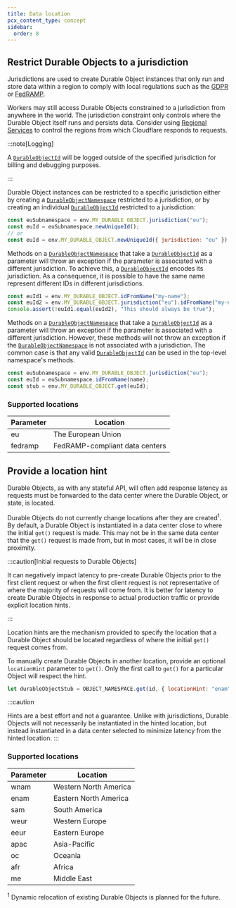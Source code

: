```yaml
---
title: Data location
pcx_content_type: concept
sidebar:
  order: 8
---
```


## Restrict Durable Objects to a jurisdiction

Jurisdictions are used to create Durable Object instances that only run and store data within a region to comply with local regulations such as the [GDPR](https://gdpr-info.eu/) or [FedRAMP](https://blog.cloudflare.com/cloudflare-achieves-fedramp-authorization/).

Workers may still access Durable Objects constrained to a jurisdiction from anywhere in the world. The jurisdiction constraint only controls where the Durable Object itself runs and persists data. Consider using [Regional Services](/data-localization/regional-services/) to control the regions from which Cloudflare responds to requests.

:::note[Logging]

A [`DurableObjectId`](/durable-objects/api/id) will be logged outside of the specified jurisdiction for billing and debugging purposes.

:::

Durable Object instances can be restricted to a specific jurisdiction either by creating a [`DurableObjectNamespace`](/durable-objects/api/namespace/) restricted to a jurisdiction, or by creating an individual [`DurableObjectId`](/durable-objects/api/id) restricted to a jurisdiction:

```js
const euSubnamespace = env.MY_DURABLE_OBJECT.jurisdiction("eu");
const euId = euSubnamespace.newUniqueId();
// or
const euId = env.MY_DURABLE_OBJECT.newUniqueId({ jurisdiction: "eu" });
```

Methods on a [`DurableObjectNamespace`](/durable-objects/api/namespace/) that take a [`DurableObjectId`](/durable-objects/api/id) as a parameter will throw an exception if the parameter is associated with a different jurisdiction. To achieve this, a [`DurableObjectId`](/durable-objects/api/id) encodes its jurisdiction. As a consequence, it is possible to have the same name represent different IDs in different jurisdictions.

```js
const euId1 = env.MY_DURABLE_OBJECT.idFromName("my-name");
const euId2 = env.MY_DURABLE_OBJECT.jurisdiction("eu").idFromName("my-name");
console.assert(!euId1.equal(euId2), "This should always be true");
```

Methods on a [`DurableObjectNamespace`](/durable-objects/api/namespace/) that take a [`DurableObjectId`](/durable-objects/api/id) as a parameter will throw an exception if the parameter is associated with a different jurisdiction. However, these methods will not throw an exception if the [`DurableObjectNamespace`](/durable-objects/api/namespace/) is not associated with a jurisdiction. The common case is that any valid [`DurableObjectId`](/durable-objects/api/id) can be used in the top-level namespace's methods.

```js
const euSubnamespace = env.MY_DURABLE_OBJECT.jurisdiction("eu");
const euId = euSubnamespace.idFromName(name);
const stub = env.MY_DURABLE_OBJECT.get(euId);
```

### Supported locations

| Parameter | Location                     |
| --------- | ---------------------------- |
| eu        | The European Union           |
| fedramp   | FedRAMP-compliant data centers |

## Provide a location hint

Durable Objects, as with any stateful API, will often add response latency as requests must be forwarded to the data center where the Durable Object, or state, is located.

Durable Objects do not currently change locations after they are created<sup>1</sup>. By default, a Durable Object is instantiated in a data center close to where the initial `get()` request is made. This may not be in the same data center that the `get()` request is made from, but in most cases, it will be in close proximity.

:::caution[Initial requests to Durable Objects]

It can negatively impact latency to pre-create Durable Objects prior to the first client request or when the first client request is not representative of where the majority of requests will come from. It is better for latency to create Durable Objects in response to actual production traffic or provide explicit location hints.

:::

Location hints are the mechanism provided to specify the location that a Durable Object should be located regardless of where the initial `get()` request comes from.

To manually create Durable Objects in another location, provide an optional `locationHint` parameter to `get()`. Only the first call to `get()` for a particular Object will respect the hint.

```js
let durableObjectStub = OBJECT_NAMESPACE.get(id, { locationHint: "enam" });
```

:::caution

Hints are a best effort and not a guarantee. Unlike with jurisdictions, Durable Objects will not necessarily be instantiated in the hinted location, but instead instantiated in a data center selected to minimize latency from the hinted location.
:::

### Supported locations

| Parameter | Location              |
| --------- | --------------------- |
| wnam      | Western North America |
| enam      | Eastern North America |
| sam       | South America         |
| weur      | Western Europe        |
| eeur      | Eastern Europe        |
| apac      | Asia-Pacific          |
| oc        | Oceania               |
| afr       | Africa                |
| me        | Middle East           |

<sup>1</sup> Dynamic relocation of existing Durable Objects is planned for the
future.
